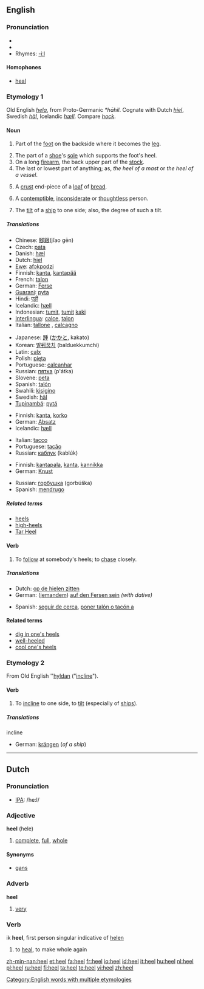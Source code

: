 ==English==

===Pronunciation===
*{{IPA|/hiːl/}}
*{{audio|en-us-heel.ogg|Audio (US)}}
*Rhymes: [[Rhymes:English:-iːl|-iːl]]

====Homophones====
*[[heal]]

===Etymology 1===
Old English ''[[hela#Old English|hela]]'', from Proto-Germanic ''*hāhil''.  Cognate with Dutch ''[[hiel#Dutch|hiel]]'', Swedish ''[[häl]]'', Icelandic ''[[hæll]]''.  Compare ''[[hock]]''.

====Noun====
{{en-noun}}

# {{anatomy}} Part of the [[foot]] on the backside where it becomes the [[leg]].
# The part of a [[shoe]]'s [[sole]] which supports the foot's heel.
# On a long [[firearm]], the back upper part of the [[stock]].
# The last or lowest part of anything; as, ''the heel of a mast'' or ''the heel of a vessel''.
# {{US}} A [[crust]] end-piece of a [[loaf]] of [[bread]].
# A [[contemptible]], [[inconsiderate]] or [[thoughtless]] person.
# {{nautical}} The [[tilt]] of a [[ship]] to one side; also, the degree of such a tilt.

=====Translations=====
{{trans-top|(anatomy) part of the foot}}
*Chinese: [[腳跟]](jĭao gēn)
*Czech: [[pata]] {{f}}
*Danish: [[hæl]] {{c}}
*Dutch: [[hiel]] {{m}}
*[[Ewe]]: [[afɔkpodzi]] {{n}}
*Finnish: [[kanta]], [[kantapää]]
*French: [[talon]] {{m}}
*German: [[Ferse]] {{f}}
*[[Guarani]]: [[pyta]]
*Hindi: [[एड़ी]]
*Icelandic: [[hæll]] {{m}}
*Indonesian: [[tumit]], [[tumit]] [[kaki]]
*[[Interlingua]]: [[calce]], [[talon]]
*Italian: [[tallone]] {{m}}, [[calcagno]] {{m}}
{{trans-mid}}
*Japanese: [[踵]] ([[かかと]], kakato)
*Korean: [[발뒤꿈치]] (balduekkumchi)
*Latin: [[calx]] {{f}}
*Polish: [[pięta]] {{f}}
*Portuguese: [[calcanhar]] {{m}}
*Russian: [[пятка]] (p'átka) {{f}}
*Slovene: [[peta]] {{f}}
*Spanish: [[talón]] {{m}}
*Swahili:  [[kisigino]]
*Swedish: [[häl]] {{c}}
*[[Tupinambá]]: [[pytá]]
{{trans-bottom}}

{{trans-top|part of shoe}}
*Finnish: [[kanta]], [[korko]]
*German: [[Absatz]] {{m}}
*Icelandic: [[hæll]] {{m}}
{{trans-mid}}
*Italian: [[tacco]] {{m}}
*Portuguese: [[tacão]] {{m}}
*Russian: [[каблук]] (kablúk) {{m}}
{{trans-bottom}}

{{trans-top|end-piece of a loaf of bread}}
*Finnish: [[kantapala]], [[kanta]], [[kannikka]]
*German: [[Knust]] {{m}}
{{trans-mid}}
*Russian: [[горбушка]] (gorbúška) {{f}}
*Spanish: [[mendrugo]] {{m}}
{{trans-bottom}}

=====Related terms=====
*[[heels]]
*[[high-heels]]
*[[Tar Heel]]

====Verb====
{{en-verb}}

# To [[follow]] at somebody's heels; to [[chase]] closely.

=====Translations=====
{{top}}
*Dutch: [[op de hielen zitten]]
*German: ([[jemandem]]) [[auf den Fersen sein]] ''(with dative)''
{{mid}}
*Spanish: [[seguir de cerca]], [[poner talón o tacón a]]
{{bottom}}

====Related terms====
*[[dig in one's heels]]
*[[well-heeled]]
*[[cool one's heels]]

===Etymology 2===
From Old English ''[[hyldan#Old English|hyldan]] ("[[incline]]").

====Verb====
{{en-verb}}

# {{intransitive}} To [[incline]] to one side, to [[tilt]] (especially of [[ship]]s).

=====Translations=====
;incline
*German: [[krängen]] (''of a ship'')

[[Category:English words with multiple etymologies]]

----

==Dutch==

===Pronunciation===
*[[w:IPA|IPA]]: /he:l/

===Adjective===
'''heel''' (hele)

# [[complete]], [[full]], [[whole]]

====Synonyms====
*[[gans]]

===Adverb===
'''heel'''

# [[very]]

===Verb===
ik '''heel''', first person singular indicative of [[helen]]

# to [[heal]], to make whole again

[[zh-min-nan:heel]]
[[et:heel]]
[[fa:heel]]
[[fr:heel]]
[[io:heel]]
[[id:heel]]
[[it:heel]]
[[hu:heel]]
[[nl:heel]]
[[pl:heel]]
[[ru:heel]]
[[fi:heel]]
[[ta:heel]]
[[te:heel]]
[[vi:heel]]
[[zh:heel]]